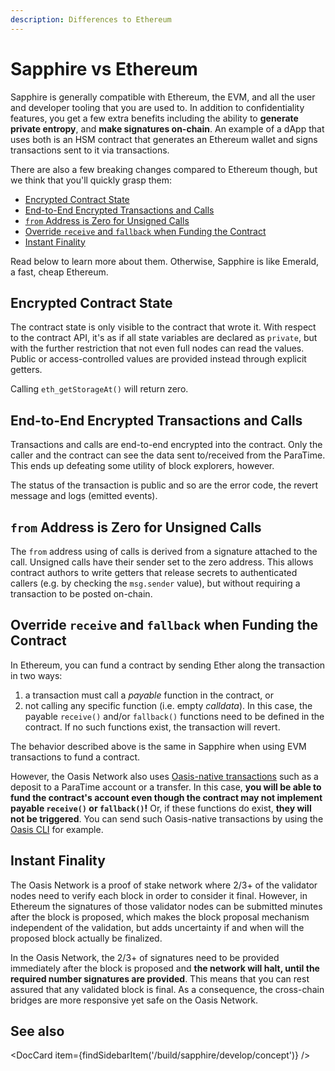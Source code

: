 ```yaml
---
description: Differences to Ethereum
---
```



# Sapphire vs Ethereum

Sapphire is generally compatible with Ethereum, the EVM, and all the user and
developer tooling that you are used to. In addition to confidentiality
features, you get a few extra benefits including the ability to **generate
private entropy**, and **make signatures on-chain**. An example of a dApp that
uses both is an HSM contract that generates an Ethereum wallet and signs
transactions sent to it via transactions.

There are also a few breaking changes compared to Ethereum though, but we think
that you'll quickly grasp them:

  - [Encrypted Contract State](#encrypted-contract-state)
  - [End-to-End Encrypted Transactions and Calls](#end-to-end-encrypted-transactions-and-calls)
  - [`from` Address is Zero for Unsigned Calls](#from-address-is-zero-for-unsigned-calls)
  - [Override `receive` and `fallback` when Funding the Contract](#override-receive-and-fallback-when-funding-the-contract)
  - [Instant Finality](#instant-finality)

Read below to learn more about them. Otherwise, Sapphire is like Emerald, a
fast, cheap Ethereum.

## Encrypted Contract State

The contract state is only visible to the contract that wrote it. With respect
to the contract API, it's as if all state variables are declared as `private`,
but with the further restriction that not even full nodes can read the values.
Public or access-controlled values are provided instead through explicit
getters.

Calling `eth_getStorageAt()` will return zero.

## End-to-End Encrypted Transactions and Calls

Transactions and calls are end-to-end encrypted into the contract. Only the
caller and the contract can see the data sent to/received from the ParaTime.
This ends up defeating some utility of block explorers, however.

The status of the transaction is public and so are the error code, the revert
message and logs (emitted events).

## `from` Address is Zero for Unsigned Calls

The `from` address using of calls is derived from a signature attached to the
call. Unsigned calls have their sender set to the zero address. This allows
contract authors to write getters that release secrets to authenticated callers
(e.g. by checking the `msg.sender` value), but without requiring a transaction
to be posted on-chain.

## Override `receive` and `fallback` when Funding the Contract

In Ethereum, you can fund a contract by sending Ether along the transaction in
two ways:

1. a transaction must call a *payable* function in the contract, or
2. not calling any specific function (i.e. empty *calldata*). In this case,
   the payable `receive()` and/or `fallback()` functions need to be defined in
   the contract. If no such functions exist, the transaction will revert.

The behavior described above is the same in Sapphire when using EVM transactions
to fund a contract.

However, the Oasis Network also uses [Oasis-native transactions] such as a
deposit to a ParaTime account or a transfer. In this case, **you will be able to
fund the contract's account even though the contract may not implement payable
`receive()` or `fallback()`!** Or, if these functions do exist, **they will not
be triggered**. You can send such Oasis-native transactions by using the [Oasis
CLI] for example.

[Oasis-native transactions]: https://github.com/oasisprotocol/docs/blob/main/docs/general/manage-tokens/README.mdx
[Oasis CLI]: https://github.com/oasisprotocol/cli/blob/master/docs/README.md

## Instant Finality

The Oasis Network is a proof of stake network where 2/3+ of the validator nodes
need to verify each block in order to consider it final. However, in Ethereum
the signatures of those validator nodes can be submitted minutes after the block
is proposed, which makes the block proposal mechanism independent of the
validation, but adds uncertainty if and when will the proposed block actually be
finalized.

In the Oasis Network, the 2/3+ of signatures need to be provided immediately
after the block is proposed and **the network will halt, until the required
number signatures are provided**. This means that you can rest assured that any
validated block is final. As a consequence, the cross-chain bridges are more
responsive yet safe on the Oasis Network.

## See also

<DocCard item={findSidebarItem('/build/sapphire/develop/concept')} />
